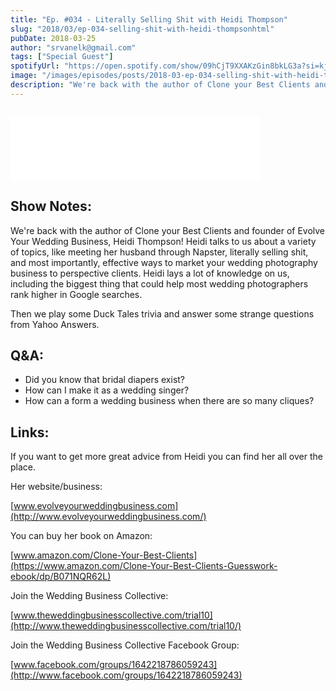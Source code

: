 ```yaml
---
title: "Ep. #034 - Literally Selling Shit with Heidi Thompson"
slug: "2018/03/ep-034-selling-shit-with-heidi-thompsonhtml"
pubDate: 2018-03-25
author: "srvanelk@gmail.com"
tags: ["Special Guest"]
spotifyUrl: "https://open.spotify.com/show/09hCjT9XXAKzGin8bkLG3a?si=kjRZvQ1JTb6Ov3HVzSSlWA"
image: "/images/episodes/posts/2018-03-ep-034-selling-shit-with-heidi-thompsonhtml/Heidi_1280x768_fix_zoomed_out.webp"
description: "We're back with the author of Clone your Best Clients and founder of Evolve Your Wedding Business, Heidi Thompson! Heidi talks to us about a variety of topics, like meeting her husband through Napster, literally selling shit, and most importantly, effective ways to market your wedding photography business to perspective clients. Heidi lays a lot of knowledge on us, including the biggest thing that could help most wedding photographers rank higher in Google searches."
---
```


<figure>
  <img src="/images/episodes/posts/2018-03-ep-034-selling-shit-with-heidi-thompsonhtml/Heidi_1280x768_fix_zoomed_out.webp" alt="" />
</figure>
<iframe class="embedly-embed" src="//cdn.embedly.com/widgets/media.html?src=https%3A%2F%2Fanchor.fm%2Fweddingphotohangover%2Fembed%2Fepisodes%2FEp--034---Literally-Selling-Sht-with-Heidi-Thompson-e1rih7&url=https%3A%2F%2Fanchor.fm%2Fweddingphotohangover%2Fepisodes%2FEp--034---Literally-Selling-Sht-with-Heidi-Thompson-e1rih7&image=http%3A%2F%2Fi1.sndcdn.com%2Fartworks-000324370308-t74mth-original.jpg&key=61d05c9d54e8455ea7a9677c366be814&type=text%2Fhtml&schema=anchor&wmode=opaque" width="400" height="102" scrolling="no" frameborder="0" allow="autoplay; fullscreen" allowfullscreen="true"></iframe>

## Show Notes:
We're back with the author of Clone your Best Clients and founder of Evolve Your Wedding Business, Heidi Thompson! Heidi talks to us about a variety of topics, like meeting her husband through Napster, literally selling shit, and most importantly, effective ways to market your wedding photography business to perspective clients. Heidi lays a lot of knowledge on us, including the biggest thing that could help most wedding photographers rank higher in Google searches.

Then we play some Duck Tales trivia and answer some strange questions from Yahoo Answers.

## Q&A:
- Did you know that bridal diapers exist?
- How can I make it as a wedding singer?
- How can a form a wedding business when there are so many cliques?

## Links:
If you want to get more great advice from Heidi you can find her all over the place.

Her website/business:

[www.evolveyourweddingbusiness.com](http://www.evolveyourweddingbusiness.com/)

You can buy her book on Amazon:

[www.amazon.com/Clone-Your-Best-Clients](https://www.amazon.com/Clone-Your-Best-Clients-Guesswork-ebook/dp/B071NQR62L)

Join the Wedding Business Collective:

[www.theweddingbusinesscollective.com/trial10](http://www.theweddingbusinesscollective.com/trial10/)

Join the Wedding Business Collective Facebook Group:

[www.facebook.com/groups/1642218786059243](http://www.facebook.com/groups/1642218786059243)
